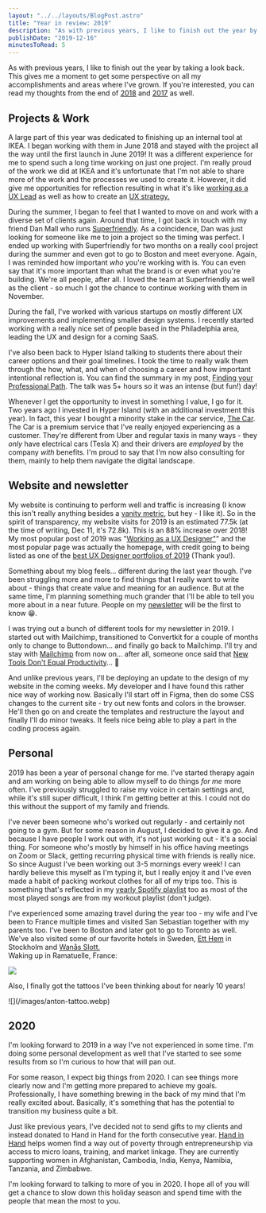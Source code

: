 ```yaml
---
layout: "../../layouts/BlogPost.astro"
title: "Year in review: 2019"
description: "As with previous years, I like to finish out the year by taking a look back. This gives me a moment to get some perspective on all my accomplishments and areas where I've grown. If you're interested, you can read my thoughts from the end of 2018 and 2017 as well.\n\n\n\nProjects & Work\n\n\nA large part of this year was dedicated to finishing up an internal tool at IKEA. I began working with them in June 2018 and stayed with the project all the way until the first launch in June 2019! It was a differen"
publishDate: "2019-12-16"
minutesToRead: 5
---
```


<p>As with previous years, I like to finish out the year by taking a look back. This gives me a moment to get some perspective on all my accomplishments and areas where I've grown. If you're interested, you can read my thoughts from the end of <a href="https://www.antonsten.com/2018/">2018</a> and <a href="https://www.antonsten.com/2017/">2017</a> as well.</p>
<h2 id="projects-work">Projects &amp; Work</h2>
<p>A large part of this year was dedicated to finishing up an internal tool at IKEA. I began working with them in June 2018 and stayed with the project all the way until the first launch in June 2019! It was a different experience for me to spend such a long time working on just one project. I'm really proud of the work we did at IKEA and it's unfortunate that I'm not able to share more of the work and the processes we used to create it. However, it did give me opportunities for reflection resulting in what it's like <a href="https://www.antonsten.com/uxlead/">working as a UX Lead</a> as well as how to create an <a href="https://www.antonsten.com/uxstrategy/">UX strategy.</a></p>
<p>During the summer, I began to feel that I wanted to move on and work with a diverse set of clients again. Around that time, I got back in touch with my friend Dan Mall who runs <a href="https://superfriendlydesign.systems/?ref=antonsten.com">Superfriendly</a>. As a coincidence, Dan was just looking for someone like me to join a project so the timing was perfect. I ended up working with Superfriendly for two months on a really cool project during the summer and even got to go to Boston and meet everyone. Again, I was reminded how important <em>who</em> you're working with is. You can even say that it's more important than what the brand is or even what you're building. We're all people, after all. I loved the team at Superfriendly as well as the client - so much I got the chance to continue working with them in November.</p>
<p>During the fall, I've worked with various startups on mostly different UX improvements and implementing smaller design systems. I recently started working with a really nice set of people based in the Philadelphia area, leading the UX and design for a coming SaaS.</p>
<p>I've also been back to Hyper Island talking to students there about their career options and their goal timelines. I took the time to really walk them through the how, what, and when of choosing a career and how important intentional reflection is. You can find the summary in my post, <a href="https://www.antonsten.com/professional-path/">Finding your Professional Path</a>. The talk was 5+ hours so it was an intense (but fun!) day!</p>
<p>Whenever I get the opportunity to invest in something I value, I go for it. Two years ago I invested in Hyper Island (with an additional investment this year). In fact, this year I bought a minority stake in the car service, <a href="http://www.thecar.se/?ref=antonsten.com">The Car</a>. The Car is a premium service that I've really enjoyed experiencing as a customer. They're different from Uber and regular taxis in many ways - they <em>only</em> have electrical cars (Tesla X) and their drivers are <em>employed</em> by the company <em>with</em> benefits. I'm proud to say that I'm now also consulting for them, mainly to help them navigate the digital landscape.</p>
<h2 id="website-and-newsletter">Website and newsletter</h2>
<p>My website is continuing to perform well and traffic is increasing (I know this isn't really anything besides a <a href="https://www.antonsten.com/vanitymetrics/">vanity metric</a>, but hey - I like it). So in the spirit of transparency, my website visits for 2019 is an estimated 77.5k (at the time of writing, Dec 11, it's 72.8k). This is an 88% increase over 2018! My most popular post of 2019 was "<a href="https://www.antonsten.com/uxdesigner/">Working as a UX Designer"</a>" and the most popular page was actually the homepage, with credit going to being listed as one of the <a href="https://www.casestudy.club/journal/ux-designer-portfolio?ref=antonsten.com">best UX Designer portfolios of 2019</a> (Thank you!).</p>
<p>Something about my blog feels... different during the last year though. I've been struggling more and more to find things that I really want to write about - things that create value and meaning for an audience. But at the same time, I'm planning something much grander that I'll be able to tell you more about in a near future. People on my <a href="https://www.antonsten.com/newsletter/">newsletter</a> will be the first to know 😁.</p>
<p>I was trying out a bunch of different tools for my newsletter in 2019. I started out with Mailchimp, transitioned to Convertkit for a couple of months only to change to Buttondown... and finally go back to Mailchimp. I'll try and stay with <a href="http://eepurl.com/bvIKNL?ref=antonsten.com">Mailchimp</a> from now on... after all, someone once said that <a href="https://www.antonsten.com/newtools/">New Tools Don't Equal Productivity</a>... 🤔</p>
<p>And unlike previous years, I'll be deploying an update to the design of my website in the coming weeks. My developer and I have found this rather nice way of working now. Basically I'll start off in Figma, then do some CSS changes to the current site - try out new fonts and colors in the browser. He'll then go on and create the templates and restructure the layout and finally I'll do minor tweaks. It feels nice being able to play a part in the coding process again.</p>
<h2 id="personal">Personal</h2>
<p>2019 has been a year of personal change for me. I've started therapy again and am working on being able to allow myself to do things <em>for me</em> more often. I've previously struggled to raise my voice in certain settings and, while it's still super difficult, I think I'm getting better at this. I could not do this without the support of my family and friends.</p>
<p>I've never been someone who's worked out regularly - and certainly not going to a gym. But for some reason in August, I decided to give it a go. And because I have people I work out <em>with,</em> it's not just working out - it's a social thing. For someone who's mostly by himself in his office having meetings on Zoom or Slack, getting recurring physical time with friends is really nice. So since August I've been working out 3-5 mornings every week! I can hardly believe this myself as I'm typing it, but I really enjoy it and I've even made a habit of packing workout clothes for all of my trips too. This is something that's reflected in my <a href="https://open.spotify.com/playlist/37i9dQZF1EtgOE7FaEADVT?si=FFH5HojCQG23mMIgGSqQkA&ref=antonsten.com">yearly Spotify playlist</a> too as most of the most played songs are from my workout playlist (don't judge).</p>
<p>I've experienced some amazing travel during the year too - my wife and I've been to France multiple times and visited San Sebastian together with my parents too. I've been to Boston and later got to go to Toronto as well. We've also visited some of our favorite hotels in Sweden, <a href="https://www.etthem.se/?ref=antonsten.com">Ett Hem</a> in Stockholm and <a href="http://www.wanasrh.se/?ref=antonsten.com">Wanås Slott.</a><br>
Waking up in Ramatuelle, France:</p>

![](/images/2024/09/anton-ramatuelle.webp)
<p>Also, I finally got the tattoos I've been thinking about for nearly 10 years!</p>
<p>
![](/images/anton-tattoo.webp)
</p>
<h2 id="2020">2020</h2>
<div class="blockquote">
  <div>
    <p>I'm looking forward to 2019 in a way I've not experienced in some time. I'm doing some personal development as well that I've started to see some results from so I'm curious to how that will pan out.</p>
  </div>
</div>

<p>For some reason, I expect big things from 2020. I can see things more clearly now and I'm getting more prepared to achieve my goals. Professionally, I have something brewing in the back of my mind that I'm really excited about. Basically, it's something that has the potential to transition my business quite a bit.</p>
<p>Just like previous years, I've decided not to send gifts to my clients and instead donated to Hand in Hand for the forth consecutive year.&nbsp;<a href="https://www.handinhandsweden.se/eng/?ref=antonsten.com">Hand in Hand</a>&nbsp;helps women find a way out of poverty through entrepreneurship via access to micro loans, training, and market linkage. They are currently supporting women in Afghanistan, Cambodia, India, Kenya, Namibia, Tanzania, and Zimbabwe.</p>
<p>I'm looking forward to talking to more of you in 2020. I hope all of you will get a chance to slow down this holiday season and spend time with the people that mean the most to you.</p>